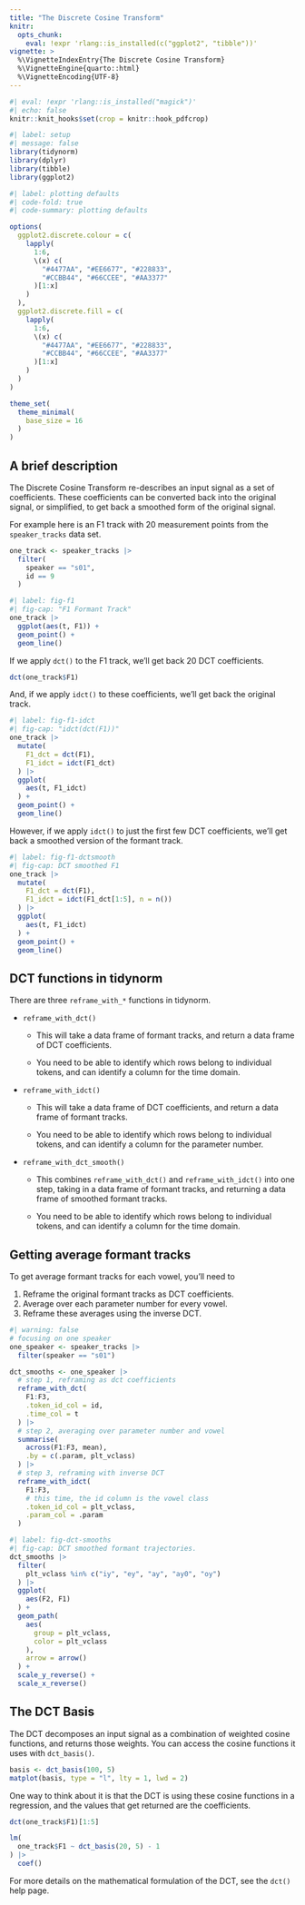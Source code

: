 ```yaml
---
title: "The Discrete Cosine Transform"
knitr:
  opts_chunk: 
    eval: !expr 'rlang::is_installed(c("ggplot2", "tibble"))'
vignette: >
  %\VignetteIndexEntry{The Discrete Cosine Transform}
  %\VignetteEngine{quarto::html}
  %\VignetteEncoding{UTF-8}
---
```


```r
#| eval: !expr 'rlang::is_installed("magick")'
#| echo: false
knitr::knit_hooks$set(crop = knitr::hook_pdfcrop)
```

```r
#| label: setup
#| message: false
library(tidynorm)
library(dplyr)
library(tibble)
library(ggplot2)
```

```r
#| label: plotting defaults
#| code-fold: true
#| code-summary: plotting defaults

options(
  ggplot2.discrete.colour = c(
    lapply(
      1:6,
      \(x) c(
        "#4477AA", "#EE6677", "#228833",
        "#CCBB44", "#66CCEE", "#AA3377"
      )[1:x]
    )
  ),
  ggplot2.discrete.fill = c(
    lapply(
      1:6,
      \(x) c(
        "#4477AA", "#EE6677", "#228833",
        "#CCBB44", "#66CCEE", "#AA3377"
      )[1:x]
    )
  )
)

theme_set(
  theme_minimal(
    base_size = 16
  )
)
```

## A brief description

The Discrete Cosine Transform re-describes an input signal as a set of coefficients.
These coefficients can be converted back into the original signal, or simplified, to get back a smoothed form of the original signal.

For example here is an F1 track with 20 measurement points from the `speaker_tracks` data set.

```r
one_track <- speaker_tracks |>
  filter(
    speaker == "s01",
    id == 9
  )
```

```r
#| label: fig-f1
#| fig-cap: "F1 Formant Track"
one_track |>
  ggplot(aes(t, F1)) +
  geom_point() +
  geom_line()
```

If we apply `dct()` to the F1 track, we'll get back 20 DCT coefficients.

```r
dct(one_track$F1)
```

And, if we apply `idct()` to these coefficients, we'll get back the original track.

```r
#| label: fig-f1-idct
#| fig-cap: "idct(dct(F1))"
one_track |>
  mutate(
    F1_dct = dct(F1),
    F1_idct = idct(F1_dct)
  ) |>
  ggplot(
    aes(t, F1_idct)
  ) +
  geom_point() +
  geom_line()
```

However, if we apply `idct()` to just the first few DCT coefficients, we'll get back a smoothed version of the formant track.

```r
#| label: fig-f1-dctsmooth
#| fig-cap: DCT smoothed F1
one_track |>
  mutate(
    F1_dct = dct(F1),
    F1_idct = idct(F1_dct[1:5], n = n())
  ) |>
  ggplot(
    aes(t, F1_idct)
  ) +
  geom_point() +
  geom_line()
```

## DCT functions in tidynorm

There are three `reframe_with_*` functions in tidynorm.

-   `reframe_with_dct()`

    -   This will take a data frame of formant tracks, and return a data frame of DCT coefficients.

    -   You need to be able to identify which rows belong to individual tokens, and can identify a column for the time domain.

-   `reframe_with_idct()`

    -   This will take a data frame of DCT coefficients, and return a data frame of formant tracks.

    -   You need to be able to identify which rows belong to individual tokens, and can identify a column for the parameter number.

-   `reframe_with_dct_smooth()`

    -   This combines `reframe_with_dct()` and `reframe_with_idct()` into one step, taking in a data frame of formant tracks, and returning a data frame of smoothed formant tracks.

    -   You need to be able to identify which rows belong to individual tokens, and can identify a column for the time domain.

## Getting average formant tracks

To get average formant tracks for each vowel, you'll need to

1.  Reframe the original formant tracks as DCT coefficients.
2.  Average over each parameter number for every vowel.
3.  Reframe these averages using the inverse DCT.

```r
#| warning: false
# focusing on one speaker
one_speaker <- speaker_tracks |>
  filter(speaker == "s01")

dct_smooths <- one_speaker |>
  # step 1, reframing as dct coefficients
  reframe_with_dct(
    F1:F3,
    .token_id_col = id,
    .time_col = t
  ) |>
  # step 2, averaging over parameter number and vowel
  summarise(
    across(F1:F3, mean),
    .by = c(.param, plt_vclass)
  ) |>
  # step 3, reframing with inverse DCT
  reframe_with_idct(
    F1:F3,
    # this time, the id column is the vowel class
    .token_id_col = plt_vclass,
    .param_col = .param
  )
```

```r
#| label: fig-dct-smooths
#| fig-cap: DCT smoothed formant trajectories.
dct_smooths |>
  filter(
    plt_vclass %in% c("iy", "ey", "ay", "ay0", "oy")
  ) |>
  ggplot(
    aes(F2, F1)
  ) +
  geom_path(
    aes(
      group = plt_vclass,
      color = plt_vclass
    ),
    arrow = arrow()
  ) +
  scale_y_reverse() +
  scale_x_reverse()
```

## The DCT Basis

The DCT decomposes an input signal as a combination of weighted cosine functions, and returns those weights.
You can access the cosine functions it uses with `dct_basis()`.

```r
basis <- dct_basis(100, 5)
matplot(basis, type = "l", lty = 1, lwd = 2)
```

One way to think about it is that the DCT is using these cosine functions in a regression, and the values that get returned are the coefficients.

```r
dct(one_track$F1)[1:5]
```

```r
lm(
  one_track$F1 ~ dct_basis(20, 5) - 1
) |>
  coef()
```

For more details on the mathematical formulation of the DCT, see the `dct()` help page.
